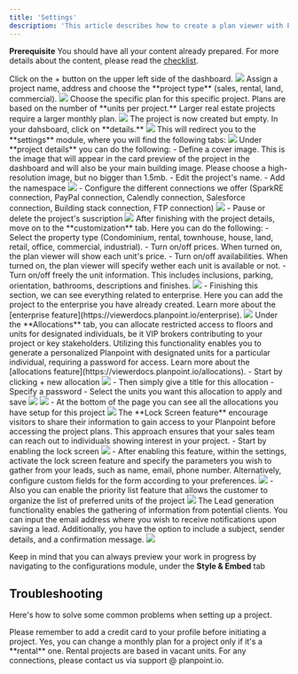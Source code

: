 ```yaml
---
title: 'Settings'
description: 'This article describes how to create a plan viewer with Planpoint starting with the first module: the general settings.'
---
```


<Note>**Prerequisite** You should have all your content already prepared. For more details about the content, please read the [checklist](/checklist).</Note>

<Steps>
  <Step title="Step 1">
    Click on the + button on the upper left side of the dashboard.
    <Frame>
  <img src="https://i.postimg.cc/Gpk7mnhC/m1-1.jpg" />
</Frame>

  </Step>
  <Step title="Step 2">
    Assign a project name, address and choose the **project type** (sales, rental, land, commercial).
    <Frame>
  <img src="https://i.postimg.cc/BbQP1HTg/m1-2.jpg" />
</Frame>
    Choose the specific plan for this specific project. Plans are based on the number of **units per project.** Larger real estate projects require a larger monthly plan.
    <Frame>
  <img src="https://i.postimg.cc/fWG6DsN8/m1-3.jpg" />
</Frame>

  </Step>
  <Step title="Step 3">
    The project is now created but empty. In your dahsboard, click on **details.**
    <Frame>
  <img src="https://i.postimg.cc/t435W08C/m1-4.jpg" />
</Frame>
    This will redirect you to the **settings** module, where you will find the following tabs:
    <Frame>
  <img src="https://i.postimg.cc/BnSrjCwy/m1-5.jpg" />
</Frame>

  </Step>
  <Step title="Step 4">
    Under **project details** you can do the following:
     - Define a cover image. This is the image that will appear in the card preview of the project in the dashboard and will also be your main building image. Please choose a high-resolution image, but no bigger than 1.5mb.
     - Edit the project's name.
     - Add the namespace
    <Frame>
  <img src="https://i.postimg.cc/k4tSWz5g/m1-6.jpg" />
</Frame>
     - Configure the different connections we offer (SparkRE connection, PayPal connection, Calendly connection, Salesforce connection, Building stack connection, FTP connection)
    <Frame>
  <img src="https://i.postimg.cc/FKkbx7Wv/connections.jpg" />
</Frame>
     - Pause or delete the project's suscription
    <Frame>
  <img src="https://i.postimg.cc/d35nxg8c/m1-7.jpg" />
</Frame>

  </Step>
  <Step title="Step 5">
    After finishing with the project details, move on to the **customization** tab. Here you can do the following:
     - Select the property type (Condominium, rental, townhouse, house, land, retail, office, commercial, industrial).
     - Turn on/off prices. When turned on, the plan viewer will show each unit's price.
     - Turn on/off availabilities. When turned on, the plan viewer will specify wether each unit is available or not.
     - Turn on/off freely the unit information. This includes inclusions, parking, orientation, bathrooms, descriptions and finishes. 
    <Frame>
  <img src="https://i.postimg.cc/PJh46T9q/m1-8.jpg" />
</Frame>
     - Finishing this section, we can see everything related to enterprise. Here you can add the project to the enterprise you have already created. Learn more about the [enterprise feature](https://viewerdocs.planpoint.io/enterprise).
    <Frame>
  <img src="https://i.postimg.cc/15LxyYgr/m1-9.jpg" />
</Frame>

  </Step>
  <Step title="Step 6">
    Under the **Allocations** tab, you can allocate restricted access to floors and units for designated individuals, be it VIP brokers contributing to your project or key stakeholders. Utilizing this functionality enables you to generate a personalized Planpoint with designated units for a particular individual, requiring a password for access. Learn more about the [allocations feature](https://viewerdocs.planpoint.io/allocations).
     - Start by clicking + new allocation
    <Frame>
  <img src="https://i.postimg.cc/KvSvZy9J/m1-allocations2.jpg" />
</Frame>
     - Then simply give a title for this allocation
     - Specify a password
     - Select the units you want this allocation to apply and save
    <Frame>
  <img src="https://i.postimg.cc/bNDC97pc/m1-allocations1.png" />
</Frame>
    <Frame caption="Choose the units to which you intend to apply this allocation.">
  <img src="https://i.postimg.cc/J0Psy6Yp/m1-allocatios-3.jpg" />
</Frame>
     - At the bottom of the page you can see all the allocations you have setup for this project
    <Frame>
  <img src="https://i.postimg.cc/hPMCgVgs/m1-allocations-4.jpg" />
</Frame>

  </Step>
  <Step title="Step 7">
    The **Lock Screen feature** encourage visitors to share their information to gain access to your Planpoint before accessing the project plans. This approach ensures that your sales team can reach out to individuals showing interest in your project.
     - Start by enabling the lock screen
    <Frame>
  <img src="https://i.postimg.cc/BZDqbQwR/m1-lock-1.jpg" />
</Frame>
     - After enabling this feature, within the settings, activate the lock screen feature and specify the parameters you wish to gather from your leads, such as name, email, phone number. Alternatively, configure custom fields for the form according to your preferences.
    <Frame>
  <img src="https://i.postimg.cc/50s8FS0N/m1-lock-2.jpg" />
</Frame>
     - Also you can enable the priority list feature that allows the customer to organize the list of preferred units of the project 
    <Frame>
  <img src="https://i.postimg.cc/t4RZFVKs/m1-lock-3.png" />
</Frame>

  </Step>
  <Step title="Step 8">
    The Lead generation functionality enables the gathering of information from potential clients. You can input the email address where you wish to receive notifications upon saving a lead. Additionally, you have the option to include a subject, sender details, and a confirmation message.
    <Frame>
  <img src="https://i.postimg.cc/F1562vQ6/m1-lead-gen.png" />
</Frame>
  </Step>
</Steps>

<Info>Keep in mind that you can always preview your work in progress by navigating to the configurations module, under the **Style & Embed** tab</Info>

## Troubleshooting

Here's how to solve some common problems when setting up a project.

<AccordionGroup>
  <Accordion title="Why can't I start a new project?">
    Please remember to add a credit card to your profile before initiating a project.
  </Accordion>

  <Accordion title="Can I change the monthly plan for a project?">
    Yes, you can change a monthly plan for a project only if it's a **rental** one. Rental projects are based in vacant units.
  </Accordion>

  <Accordion title="How can I connect my CRM to Planpoint?">
    For any connections, please contact us via support @ planpoint.io.
  </Accordion>
</AccordionGroup>